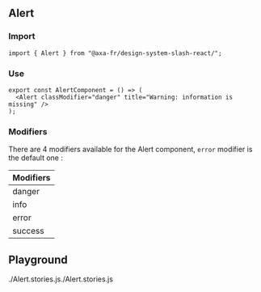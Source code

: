 
<Meta of={AlertStories} />

## Alert

### Import

```tsx title="test.js"
import { Alert } from "@axa-fr/design-system-slash-react/";
```

### Use

```tsx title="test.js"
export const AlertComponent = () => (
  <Alert classModifier="danger" title="Warning: information is missing" />
);
```

### Modifiers

There are 4 modifiers available for the Alert component, `error` modifier is the default one :

<table style={{ width: "100%" }}>
  <thead>
    <tr>
      <th>Modifiers</th>
    </tr>
  </thead>
  <tbody>
    <tr>
      <td>danger</td>
    </tr>
    <tr>
      <td>info</td>
    </tr>
    <tr>
      <td>error</td>
    </tr>
    <tr>
      <td>success</td>
    </tr>
  </tbody>
</table>

## Playground

<Canvas of={AlertStories.Default} />

<Controls of={AlertStories.Default} />
./Alert.stories.js./Alert.stories.js
